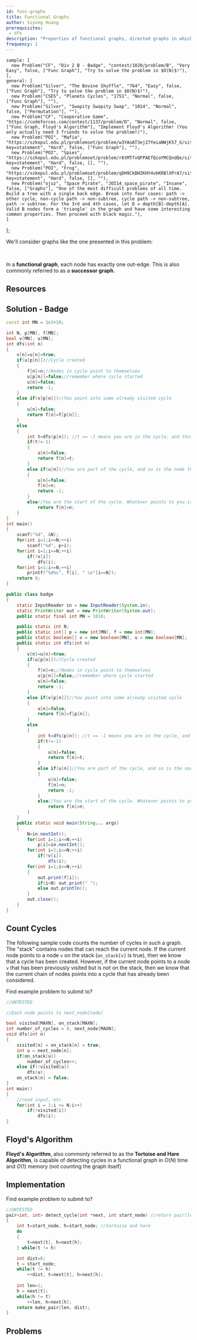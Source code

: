 ```yaml
---
id: func-graphs
title: Functional Graphs
author: Siyong Huang
prerequisites: 
 - dfs
description: "Properties of functional graphs, directed graphs in which every vertex has exactly one outgoing edge."
frequency: 1
---
```




    sample: [
      new Problem("CF", "Div 2 B - Badge", "contest/1020/problem/B", "Very Easy", false, ["Func Graph"], "Try to solve the problem in $O(N)$!"),
    ],
    general: [
      new Problem("Silver", "The Bovine Shuffle", "764", "Easy", false, ["Func Graph"], "Try to solve the problem in $O(N)$!"),
      new Problem("CSES", "Planets Cycles", "1751", "Normal", false, ["Func Graph"], ""),
      new Problem("Silver", "Swapity Swapity Swap", "1014", "Normal", false, ["Permutation"], ""),
	  new Problem("CF", "Cooperative Game", "https://codeforces.com/contest/1137/problem/D", "Normal", false, ["Func Graph, Floyd's Algorithm"], "Implement Floyd's Algorithm! (You only actually need 3 friends to solve the problem!)"),
      new Problem("POI", "Mafia", "https://szkopul.edu.pl/problemset/problem/w3YAoAT3ej27YeiaNWjK57_G/site/?key=statement", "Hard", false, ["Func Graph"], ""),
      new Problem("POI", "Spies", "https://szkopul.edu.pl/problemset/problem/r6tMTfvQFPAEfQioYMCQndQe/site/?key=statement", "Hard", false, [], ""),
      new Problem("POI", "Frog", "https://szkopul.edu.pl/problemset/problem/qDH9CkBHZKHY4vbKRBlXPrA7/site/?key=statement", "Hard", false, [], ""),
      new Problem("ojuz", "Space Pirate", "JOI14_space_pirate", "Insane", false, ["Graphs"], "One of the most difficult problems of all time. Build a tree with a single back edge. Break into four cases: path -> other cycle, non-cycle path -> non-subtree, cycle path -> non-subtree, path -> subtree. For the 3rd and 4th cases, let D = depth[B]-depth[A]. Valid B nodes form a 'triangle' in the graph and have some interesting common properties. Then proceed with black magic."),
    ]
};

We'll consider graphs like the one presented in this problem:

<Problems problems={problems.sample} />

<br/>

In a **functional graph**, each node has exactly one out-edge. 
This is also commonly referred to as a **successor graph**.

## Resources

<Resources>

  <Resource source="CPH" title="16.3 Successor Graphs"></Resource>

</Resources>

## Solution - Badge

<LanguageSection>

<CPPSection>

```cpp
const int MN = 1e3+10;

int N, p[MN], f[MN];
bool v[MN], u[MN];
int dfs(int n)
{
	v[n]=u[n]=true;
	if(u[p[n]])//Cycle created
	{
		f[n]=n;//Nodes in cycle point to themselves
		u[p[n]]=false;//remember where cycle started
		u[n]=false;
		return -1;
	}
	else if(v[p[n]])//You point into some already visited cycle
	{
		u[n]=false;
		return f[n]=f[p[n]];
	}
	else
	{
		int t=dfs(p[n]); //t == -1 means you are in the cycle, and thus should point to yourself. Otherwise t is the node along the cycle that you point to
		if(t!=-1)
		{
			u[n]=false;
			return f[n]=t;
		}
		else if(u[n])//You are part of the cycle, and so is the node that points to you.
		{
			u[n]=false;
			f[n]=n;
			return -1;
		}
		else//You are the start of the cycle. Whatever points to you is not part of the cycle anymore
			return f[n]=n;
	}
}
int main()
{
	scanf("%d", &N);
	for(int i=1;i<=N;++i)
		scanf("%d", p+i);
	for(int i=1;i<=N;++i)
		if(!v[i])
			dfs(i);
	for(int i=1;i<=N;++i)
		printf("%d%c", f[i], " \n"[i==N]);
	return 0;
}
```

</CPPSection>

<JavaSection>

```java
public class badge
{
	static InputReader in = new InputReader(System.in);
	static PrintWriter out = new PrintWriter(System.out);
	public static final int MN = 1010;

	public static int N;
	public static int[] p = new int[MN], f = new int[MN];
	public static boolean[] v = new boolean[MN], u = new boolean[MN];
	public static int dfs(int n)
	{
		v[n]=u[n]=true;
		if(u[p[n]])//Cycle created
		{
			f[n]=n;//Nodes in cycle point to themselves
			u[p[n]]=false;//remember where cycle started
			u[n]=false;
			return -1;
		}
		else if(v[p[n]])//You point into some already visited cycle
		{
			u[n]=false;
			return f[n]=f[p[n]];
		}
		else
		{
			int t=dfs(p[n]); //t == -1 means you are in the cycle, and thus should point to yourself. Otherwise t is the node along the cycle that you point to
			if(t!=-1)
			{
				u[n]=false;
				return f[n]=t;
			}
			else if(u[n])//You are part of the cycle, and so is the node that points to you.
			{
				u[n]=false;
				f[n]=n;
				return -1;
			}
			else//You are the start of the cycle. Whatever points to you is not part of the cycle anymore
				return f[n]=n;
		}
	}
	public static void main(String... args)
	{
		N=in.nextInt();
		for(int i=1;i<=N;++i)
			p[i]=in.nextInt();
		for(int i=1;i<=N;++i)
			if(!v[i])
				dfs(i);
		for(int i=1;i<=N;++i)
		{
			out.print(f[i]);
			if(i<N) out.print(" ");
			else out.println();
		}
		out.close();
	}
}
```

</JavaSection>

</LanguageSection>

## Count Cycles

The following sample code counts the number of cycles in such a graph. The "stack" contains nodes that can reach the current node. If the current node points to a node `v` on the stack (`on_stack[v]` is true), then we know that a cycle has been created. However, if the current node points to a node `v` that has been previously visited but is not on the stack, then we know that the current chain of nodes points into a cycle that has already been considered.

<IncompleteSection>

Find example problem to submit to?

</IncompleteSection>

<LanguageSection>

<CPPSection>

```cpp
//UNTESTED

//Each node points to next_node[node]

bool visited[MAXN], on_stack[MAXN];
int number_of_cycles = 0, next_node[MAXN];
void dfs(int n)
{
	visited[n] = on_stack[n] = true;
	int u = next_node[n];
	if(on_stack[u])
		number_of_cycles++;
	else if(!visited[u])
		dfs(u);
	on_stack[n] = false;
}
int main()
{
	//read input, etc
	for(int i = 1;i <= N;i++)
		if(!visited[i])
			dfs(i);
}
```

</CPPSection>

</LanguageSection>

## Floyd's Algorithm

**Floyd's Algorithm**, also commonly referred to as the **Tortoise and Hare Algorithm**, is capable of detecting cycles in a functional graph in $O(N)$ time and $O(1)$ memory (not counting the graph itself)

<Resources>

  <Resource source="CPH" title="16.4 - Cycle Detection" starred></Resource>

  <Resource source="Medium" title="The Tortoise and the Hare (Floyd's Algorithm)" url="https://medium.com/@tuvo1106/the-tortoise-and-the-hare-floyds-algorithm-87badf5f7d41"></Resource>

</Resources>

## Implementation

<IncompleteSection>

Find example problem to submit to?

</IncompleteSection>

```cpp
//UNTESTED
pair<int, int> detect_cycle(int *next, int start_node) //return pair(length of cycle, distance from start node to in cycle)
{
	int t=start_node, h=start_node; //tortoise and hare
	do
	{
		t=next[t], h=next[h];
	} while(t != h)

	int dist=0;
	t = start_node;
	while(t != h)
		++dist, t=next[t], h=next[h];
	
	int len=1;
	h = next[t];
	while(h != t)
		++len, h=next[h];
	return make_pair(len, dist);
}
```

## Problems

<Problems problems={problems.general} />



